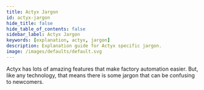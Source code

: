 ```yaml
---
title: Actyx Jargon
id: actyx-jargon
hide_title: false
hide_table_of_contents: false
sidebar_label: Actyx Jargon
keywords: [explanation, actyx, jargon]
description: Explanation guide for Actyx specific jargon.
image: /images/defaults/default.svg
---
```


Actyx has lots of amazing features that make factory automation easier. But, like any technology, that means there is some jargon that can be confusing to newcomers.
